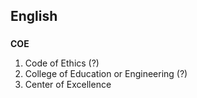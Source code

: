 ==English==
==={{initialism}}===
'''COE'''

#Code of Ethics (?)
#College of Education or Engineering (?)
#Center of Excellence